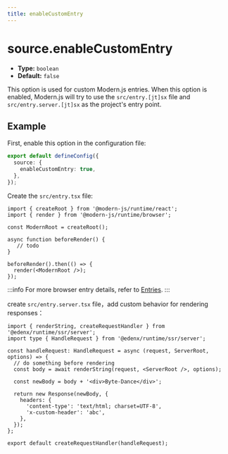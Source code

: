 ```yaml
---
title: enableCustomEntry
---
```


# source.enableCustomEntry

- **Type:** `boolean`
- **Default:** `false`

This option is used for custom Modern.js entries. When this option is enabled, Modern.js will try to use the `src/entry.[jt]sx` file and `src/entry.server.[jt]sx` as the project's entry point.

## Example

First, enable this option in the configuration file:

```ts title="modern.config.ts"
export default defineConfig({
  source: {
    enableCustomEntry: true,
  },
});
```

Create the `src/entry.tsx` file:

```tsx
import { createRoot } from '@modern-js/runtime/react';
import { render } from '@modern-js/runtime/browser';

const ModernRoot = createRoot();

async function beforeRender() {
   // todo
}

beforeRender().then(() => {
  render(<ModernRoot />);
});
```

:::info
For more browser entry details, refer to [Entries](/guides/concept/entries.html).
:::


create `src/entry.server.tsx` file，add custom behavior for rendering responses：

```tsx
import { renderString, createRequestHandler } from '@edenx/runtime/ssr/server';
import type { HandleRequest } from '@edenx/runtime/ssr/server';

const handleRequest: HandleRequest = async (request, ServerRoot, options) => {
  // do something before rendering
  const body = await renderString(request, <ServerRoot />, options);

  const newBody = body + '<div>Byte-Dance</div>';

  return new Response(newBody, {
    headers: {
      'content-type': 'text/html; charset=UTF-8',
      'x-custom-header': 'abc',
    },
  });
};

export default createRequestHandler(handleRequest);
```

